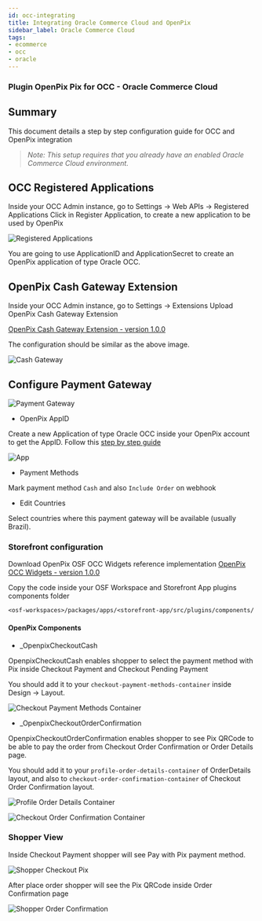 ```yaml
---
id: occ-integrating
title: Integrating Oracle Commerce Cloud and OpenPix
sidebar_label: Oracle Commerce Cloud
tags:
- ecommerce
- occ
- oracle
---
```


### Plugin OpenPix Pix for OCC - Oracle Commerce Cloud

## Summary

This document details a step by step configuration guide for OCC and OpenPix integration

> *Note: This setup requires that you already have an enabled Oracle Commerce Cloud environment.*

## OCC Registered Applications

Inside your OCC Admin instance, go to Settings -> Web APIs -> Registered Applications
Click in Register Application, to create a new application to be used by OpenPix

![Registered Applications](/img/occ/register-application.png)

You are going to use ApplicationID and ApplicationSecret to create an OpenPix application of type Oracle OCC.

## OpenPix Cash Gateway Extension

Inside your OCC Admin instance, go to Settings -> Extensions
Upload OpenPix Cash Gateway Extension

[OpenPix Cash Gateway Extension - version 1.0.0](pathname:///occ/openpix-cash-gateway-1.0.0.zip)

The configuration should be similar as the above image.

![Cash Gateway](/img/occ/cash-gateway.png)

## Configure Payment Gateway

![Payment Gateway](/img/occ/payment-gateway.png)

- OpenPix AppID

Create a new Application of type Oracle OCC inside your OpenPix account to get the AppID. Follow this [step by step guide](../../apis/api-getting-started.md)

![App](/img/ecommerce/occ-app.png)

- Payment Methods

Mark payment method `Cash` and also `Include Order` on webhook

- Edit Countries

Select countries where this payment gateway will be available (usually Brazil).

### Storefront configuration

Download OpenPix OSF OCC Widgets reference implementation
[OpenPix OCC Widgets - version 1.0.0](pathname:///occ/openpix-occ-widgets-1.0.0.zip)

Copy the code inside your OSF Workspace and Storefront App plugins components folder

```
<osf-workspaces>/packages/apps/<storefront-app/src/plugins/components/
```

#### OpenPix Components

- _OpenpixCheckoutCash

OpenpixCheckoutCash enables shopper to select the payment method with Pix inside Checkout Payment and Checkout Pending Payment

You should add it to your `checkout-payment-methods-container` inside Design -> Layout.

![Checkout Payment Methods Container](/img/occ/checkout-payment-methods-container.png)

- _OpenpixCheckoutOrderConfirmation

OpenpixCheckoutOrderConfirmation enables shopper to see Pix QRCode to be able to pay the order from Checkout Order Confirmation or Order Details page.

You should add it to your `profile-order-details-container` of OrderDetails layout, and also to `checkout-order-confirmation-container` of Checkout Order Confirmation layout.

![Profile Order Details Container](/img/occ/profile-order-details-container.png)

![Checkout Order Confirmation Container](/img/occ/checkout-order-confirmation-container.png)

### Shopper View

Inside Checkout Payment shopper will see Pay with Pix payment method.

![Shopper Checkout Pix](/img/occ/shopper-checkout-pix.png)

After place order shopper will see the Pix QRCode inside Order Confirmation page

![Shopper Order Confirmation](/img/occ/shopper-order-confirmation.png)



